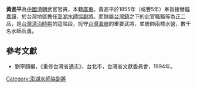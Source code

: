 '''黃進平'''為[[中國|中國]][[清朝|清朝]]武官官員，本籍[[廣東|廣東]]。黃進平於1855年（咸豐5年）奉旨接替[[韓嘉謨|韓嘉謨]]，於台灣地區擔任[[澎湖水師協|澎湖水師協]][[副將|副將]]。而隸屬[[台灣鎮|台灣鎮]]之下的此官職職等為正二品，是[[台灣清治時期|台灣清治時期]]的這階段，扼守[[台灣海峽|台灣海峽]]的重要武將，並統帥兩標水營，數千名水師兵勇。
{{start box}}
{{s-before|[[韓嘉謨|韓嘉謨]]}}
{{s-title|[[澎湖水師協|澎湖水師協]][[副將|副將]]|1855年上任}}
{{s-after|[[許揚州|許揚州]]}}
{{end box}}

==參考文獻==
*劉寧顏編，《重修台灣省通志》，台北市，台灣省文獻委員會，1994年。

[[Category:澎湖水師協副將|Category:澎湖水師協副將]]